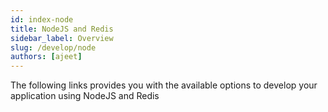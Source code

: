 ```yaml
---
id: index-node
title: NodeJS and Redis
sidebar_label: Overview
slug: /develop/node
authors: [ajeet]
---
```



The following links provides you with the available options to develop your application using NodeJS and Redis

<div class="row">
   <div class="col">
      <ThreeTenCard
        title="Getting Started"
        description="Node.js and Redis"
        page="/develop/node/gettingstarted"
        />
  </div>

<div class="col">
  <ThreeTenCard
    title="Node.js Crash Course"
    description="Node.js Crash Course"
    page="/develop/node/node-crash-course"
  />
</div>

  <div class="col">
    <ThreeTenCard
        title="Redis OM for Node.js"
        description="Build a simple service with Redis OM for Node.js and Express"
        page="/develop/node/redis-om"
        />
  </div>
</div>
